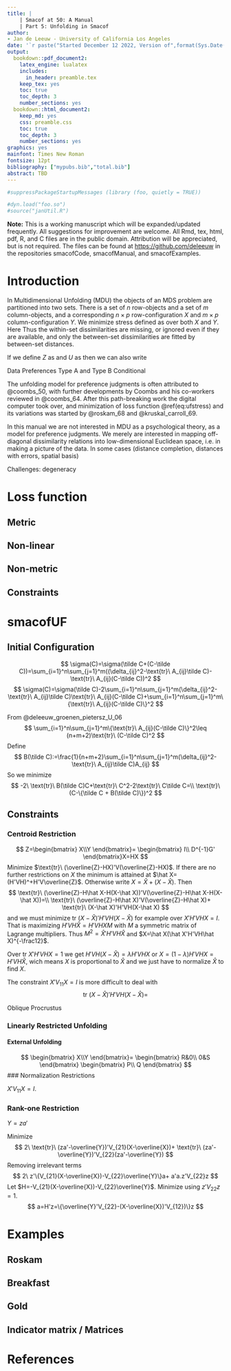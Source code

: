 ```yaml
---
title: |
    | Smacof at 50: A Manual
    | Part 5: Unfolding in Smacof
author: 
- Jan de Leeuw - University of California Los Angeles
date: '`r paste("Started December 12 2022, Version of",format(Sys.Date(),"%B %d, %Y"))`'
output:
  bookdown::pdf_document2:
    latex_engine: lualatex 
    includes:
      in_header: preamble.tex
    keep_tex: yes
    toc: true
    toc_depth: 3
    number_sections: yes
  bookdown::html_document2:
    keep_md: yes
    css: preamble.css
    toc: true
    toc_depth: 3
    number_sections: yes
graphics: yes
mainfont: Times New Roman
fontsize: 12pt
bibliography: ["mypubs.bib","total.bib"]
abstract: TBD
---
```

```r
#suppressPackageStartupMessages (library (foo, quietly = TRUE))
```

```r
#dyn.load("foo.so")
#source("janUtil.R")
```


**Note:** This is a working manuscript which will be expanded/updated
frequently. All suggestions for improvement are welcome. All Rmd, tex,
html, pdf, R, and C files are in the public domain. Attribution will be
appreciated, but is not required. The files can be found at
<https://github.com/deleeuw> in the repositories smacofCode, smacofManual,
and smacofExamples.

# Introduction

In Multidimensional Unfolding (MDU) the objects of an MDS problem are partitioned into two sets.
There is a set of $n$ row-objects and a set of 
$m$ column-objects, and a corresponding $n\times p$ row-configuration $X$ and $m\times p$ column-configuration
$Y$. We minimize stress defined as
\begin{equation}
\sigma(X,Y):=\sum_{i=1}^{n}\sum_{j=1}^{n}w_{ij}(\delta_{ij}-d(x_i,y_j)^2.
(\#eq:ufstress)
\end{equation}
over both $X$ and $Y$. Here
\begin{equation}
d(x_i,y_j):=\sqrt{(x_i-y_j)'(x_i-y_j)}
(\#eq:ufdist)
\end{equation}
Thus the within-set
dissimilarities are missing, or ignored even if they are available, and only the between-set dissimilarities are fitted by between-set distances. 
 
If we define $Z$ as
\begin{equation}
Z:=
\kbordermatrix{
\mbox{\ }&p\\
n&X\\
m&Y
}
(\#eq:ufzdef)
\end{equation}
and $U$ as
\begin{equation}
U:=
\kbordermatrix{
&n&m\\
n&0&W\\
m&W'&0
}
(\#eq:ufudef)
\end{equation}
then we can also write
\begin{equation}
\sigma(Z)=\sum_{i=1}^{n+m}\sum_{j=1}^{n+m}u_{ij}(\delta_{ij}-d_{ij}(Z))^2.
(\#eq:ufzstress)
\end{equation}

Data Preferences Type A and Type B Conditional

The unfolding model for preference judgments is often attributed to @coombs_50,
with further developments by Coombs and his co-workers reviewed in @coombs_64.
After this path-breaking work the digital computer took over, and minimization of loss function
\@ref(eq:ufstress) and its variations was started by 
@roskam_68 and @kruskal_carroll_69.

In this manual we are not interested in MDU as a psychological theory, as a model for
preference judgments. We merely are interested in mapping off-diagonal dissimilarity
relations into low-dimensional Euclidean space, i.e. in making a picture of the
data. In some cases (distance completion, distances with errors, spatial basis)

Challenges: degeneracy

# Loss function

## Metric

## Non-linear

## Non-metric

## Constraints

# smacofUF

## Initial Configuration

$$
\sigma(C)=\sigma(\tilde C+(C-\tilde C))=\sum_{i=1}^n\sum_{j=1}^m((\delta_{ij}^2-\text{tr}\ A_{ij}\tilde C)-\text{tr}\ A_{ij}(C-\tilde C))^2
$$
$$
\sigma(C)=\sigma(\tilde C)-2\sum_{i=1}^n\sum_{j=1}^m(\delta_{ij}^2-\text{tr}\ A_{ij}\tilde C)\text{tr}\ A_{ij}(C-\tilde C)+\sum_{i=1}^n\sum_{j=1}^m\{\text{tr}\ A_{ij}(C-\tilde C)\}^2
$$

From @deleeuw_groenen_pietersz_U_06
$$
\sum_{i=1}^n\sum_{j=1}^m\{\text{tr}\ A_{ij}(C-\tilde C)\}^2\leq (n+m+2)\text{tr}\ (C-\tilde C)^2
$$
Define 
$$
B(\tilde C):=\frac{1}{n+m+2}\sum_{i=1}^n\sum_{j=1}^m(\delta_{ij}^2-\text{tr}\ A_{ij}\tilde C)A_{ij}
$$
So we minimize
$$
-2\ \text{tr}\ B(\tilde C)C+\text{tr}\ C^2-2\text{tr}\ C\tilde C=\\
\text{tr}\ (C-\{\tilde C + B(\tilde C)\})^2
$$

## Constraints

### Centroid Restriction

$$
Z=\begin{bmatrix}
X\\Y
\end{bmatrix}=
\begin{bmatrix}
I\\
D^{-1}G'
\end{bmatrix}X=HX
$$
Minimize $\text{tr}\ (\overline{Z}-HX)'V(\overline{Z}-HX)$. If there are
no further restrictions on $X$ the minimum is attained at $\hat X=(H'VH)^+H'V\overline{Z}$.
Otherwise write $X=\hat X+(X-\hat X)$. Then
$$
\text{tr}\ (\overline{Z}-H\hat X-H(X-\hat X))'V(\overline{Z}-H\hat X-H(X-\hat X))=\\
\text{tr}\ (\overline{Z}-H\hat X)'V(\overline{Z}-H\hat X)+
\text{tr}\ (X-\hat X)'H'VH(X-\hat X)
$$
and we must minimize $\text{tr}\ (X-\hat X)'H'VH(X-\hat X)$ for example over $X'H'VHX=I$.
That is maximizing $H'VH\hat X=H'VHXM$ with $M$ a symmetric matrix of Lagrange multipliers.
Thus $M^2=\hat X'H'VH\hat X$ and $X=\hat X(\hat X'H'VH\hat X)^{-\frac12}$. 

Over $\text{tr}\ X'H'VHX=1$ we get $H'VH(X-\hat X)=\lambda H'VHX$ or 
$X=(1-\lambda)H'VHX=H'VH\hat X$, wich means $X$ is proportional to $\hat X$ and we just have to normalize $\hat X$ to find $X$.

The constraint $X'V_{11}X=I$ is more difficult to deal with 
$$
\text{tr}\ (X-\hat X)'H'VH(X-\hat X)=
$$

Oblique Procrustus

### Linearly Restricted Unfolding

#### External Unfolding

$$
\begin{bmatrix}
X\\Y
\end{bmatrix}=
\begin{bmatrix}
R&0\\
0&S
\end{bmatrix}
\begin{bmatrix}
P\\
Q
\end{bmatrix}
$$
### Normalization Restrictions

$X'V_{11}X=I$.

### Rank-one Restriction

$Y=za'$

Minimize
$$
2\ \text{tr}\ (za'-\overline{Y})'V_{21}(X-\overline{X})+
\text{tr}\ (za'-\overline{Y})'V_{22}(za'-\overline{Y})
$$
Removing irrelevant terms
$$
2\ z'\{V_{21}(X-\overline{X})-V_{22}\overline{Y}\}a+
a'a.z'V_{22}z
$$
Let $H=-V_{21}(X-\overline{X})-V_{22}\overline{Y}$. Minimize using $z'V_{22}z=1$.
$$
a=H'z=\{\overline{Y}'V_{22}-(X-\overline{X})'V_{12})\}z
$$

# Examples 


## Roskam

## Breakfast

## Gold

## Indicator matrix / Matrices


# References
